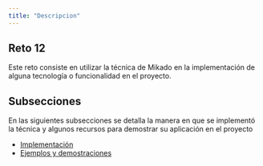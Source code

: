 ```yaml
---
title: "Descripcion"
---
```


## Reto 12

Este reto consiste en utilizar la técnica de Mikado en la implementación de alguna tecnología o funcionalidad en el proyecto.

## Subsecciones

En las siguientes subsecciones se detalla la manera en que se implementó la técnica y algunos recursos para demostrar su aplicación en el proyecto

- [Implementación](implementacion.qmd)
- [Ejemplos y demostraciones](ejemplos.qmd)